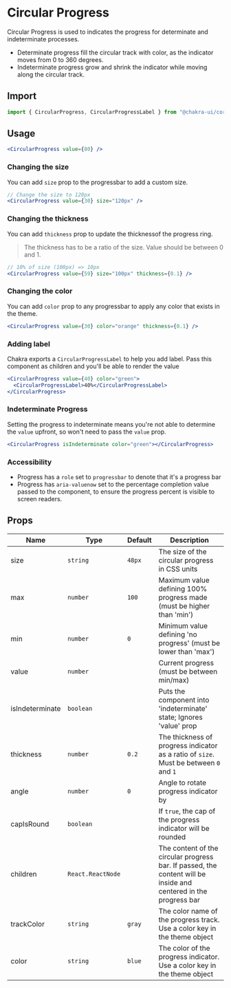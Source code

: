 

<SEO
  title="Circular Progress"
  description="Circular Progress is used to indicates the progress for determinate and
indeterminate processes."
/>

# Circular Progress

Circular Progress is used to indicates the progress for determinate and
indeterminate processes.

- Determinate progress fill the circular track with color, as the indicator
  moves from 0 to 360 degrees.
- Indeterminate progress grow and shrink the indicator while moving along the
  circular track.

<carbon-ad></carbon-ad>

## Import

```js
import { CircularProgress, CircularProgressLabel } from "@chakra-ui/core";
```

## Usage

```jsx
<CircularProgress value={80} />
```

### Changing the size

You can add `size` prop to the progressbar to add a custom size.

```jsx
// Change the size to 120px
<CircularProgress value={30} size="120px" />
```

### Changing the thickness

You can add `thickness` prop to update the thicknessof the progress ring.

> The thickness has to be a ratio of the size. Value should be between 0 and 1.

```jsx
// 10% of size (100px) => 10px
<CircularProgress value={59} size="100px" thickness={0.1} />
```

### Changing the color

You can add `color` prop to any progressbar to apply any color that exists in
the theme.

```jsx
<CircularProgress value={30} color="orange" thickness={0.1} />
```

### Adding label

Chakra exports a `CircularProgressLabel` to help you add label. Pass this
component as children and you'll be able to render the value

```jsx
<CircularProgress value={40} color="green">
  <CircularProgressLabel>40%</CircularProgressLabel>
</CircularProgress>
```

### Indeterminate Progress

Setting the progress to indeterminate means you're not able to determine the
`value` upfront, so won't need to pass the `value` prop.

```jsx
<CircularProgress isIndeterminate color="green"></CircularProgress>
```

### Accessibility

- Progress has a `role` set to `progressbar` to denote that it's a progress bar
- Progress has `aria-valuenow` set to the percentage completion value passed to
  the component, to ensure the progress percent is visible to screen readers.

## Props

| Name            | Type              | Default | Description                                                                                                      |
| --------------- | ----------------- | ------- | ---------------------------------------------------------------------------------------------------------------- |
| size            | `string`          | `48px`  | The size of the circular progress in CSS units                                                                   |
| max             | `number`          | `100`   | Maximum value defining 100% progress made (must be higher than 'min')                                            |
| min             | `number`          | `0`     | Minimum value defining 'no progress' (must be lower than 'max')                                                  |
| value           | `number`          |         | Current progress (must be between min/max)                                                                       |
| isIndeterminate | `boolean`         |         | Puts the component into 'indeterminate' state; Ignores 'value' prop                                              |
| thickness       | `number`          | `0.2`   | The thickness of progress indicator as a ratio of `size`. Must be between `0` and `1`                            |
| angle           | `number`          | `0`     | Angle to rotate progress indicator by                                                                            |
| capIsRound      | `boolean`         |         | If `true`, the cap of the progress indicator will be rounded                                                     |
| children        | `React.ReactNode` |         | The content of the circular progress bar. If passed, the content will be inside and centered in the progress bar |
| trackColor      | `string`          | `gray`  | The color name of the progress track. Use a color key in the theme object                                        |
| color           | `string`          | `blue`  | The color of the progress indicator. Use a color key in the theme object                                         |
